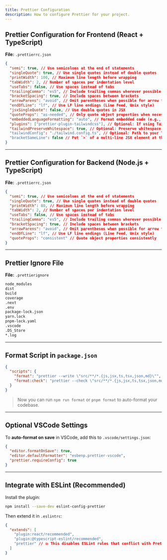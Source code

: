 ```yaml
---
title: Prettier Configuration
description: How to configure Prettier for your project.
---
```


## Prettier Configuration for Frontend (React + TypeScript)

**File:** `.prettierrc.json`

```json
{
  "semi": true, // Use semicolons at the end of statements
  "singleQuote": true, // Use single quotes instead of double quotes
  "printWidth": 100, // Maximum line length before wrapping
  "tabWidth": 2, // Number of spaces per indentation level
  "useTabs": false, // Use spaces instead of tabs
  "trailingComma": "es5", // Include trailing commas wherever possible
  "bracketSpacing": true, // Include spaces between brackets
  "arrowParens": "avoid", // Omit parentheses when possible for arrow functions
  "endOfLine": "lf", // Use LF line endings (Line Feed, Unix style)
  "jsxSingleQuote": false, // Use double quotes in JSX
  "quoteProps": "as-needed", // Only quote object properties when necessary
  "embeddedLanguageFormatting": "auto", // Format embedded code (e.g., HTML in JSX)
  "plugins": ["prettier-plugin-tailwindcss"], // Optional: If using Tailwind CSS, include the plugin
  "tailwindPreserveWhitespace": true, // Optional: Preserve whitespace in Tailwind CSS classes
  "tailwindConfig": "./tailwind.config.ts", // Optional: Path to your Tailwind CSS config file
  "bracketSameLine": false // Put `>` of a multi-line JSX element at the end of the last line
}
```

---

## Prettier Configuration for Backend (Node.js + TypeScript)

**File:** `.prettierrc.json`

```json
{
  "semi": true, // Use semicolons at the end of statements
  "singleQuote": true, // Use single quotes instead of double quotes
  "printWidth": 80, // Maximum line length before wrapping
  "tabWidth": 2, // Number of spaces per indentation level
  "useTabs": false, // Use spaces instead of tabs
  "trailingComma": "es5", // Include trailing commas wherever possible
  "bracketSpacing": true, // Include spaces between brackets
  "arrowParens": "avoid", // Omit parentheses when possible for arrow functions
  "endOfLine": "lf", // Use LF line endings (Line Feed, Unix style)
  "quoteProps": "consistent" // Quote object properties consistently
}
```

---

## Prettier Ignore File

**File:** `.prettierignore`

```bash
node_modules
dist
build
coverage
.next
.env
package-lock.json
yarn.lock
pnpm-lock.yaml
.vscode
.DS_Store
*.log
```

---

## Format Script in `package.json`

```json
{
  "scripts": {
    "format": "prettier --write \"src/**/*.{js,jsx,ts,tsx,json,md}\"",
    "format:check": "prettier --check \"src/**/*.{js,jsx,ts,tsx,json,md}\""
  }
}
```

> Now you can run `npm run format` or `pnpm format` to auto-format your codebase.

---

## Optional VSCode Settings

To **auto-format on save** in VSCode, add this to `.vscode/settings.json`:

```json
{
  "editor.formatOnSave": true,
  "editor.defaultFormatter": "esbenp.prettier-vscode",
  "prettier.requireConfig": true
}
```

---

## Integrate with ESLint (Recommended)

Install the plugin:

```bash
npm install --save-dev eslint-config-prettier
```

Then extend it in `.eslintrc`:

```json
{
  "extends": [
    "plugin:react/recommended",
    "plugin:@typescript-eslint/recommended",
    "prettier" // 💥 This disables ESLint rules that conflict with Prettier
  ]
}
```
